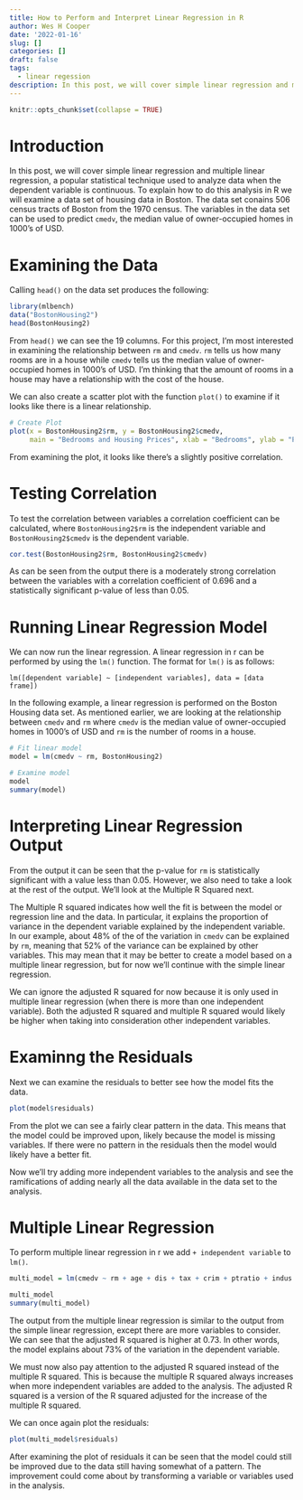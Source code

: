 ```yaml
---
title: How to Perform and Interpret Linear Regression in R
author: Wes H Cooper
date: '2022-01-16'
slug: []
categories: []
draft: false
tags:
  - linear regession
description: In this post, we will cover simple linear regression and multiple linear regression, a popular statistical technique used to analyze data when the dependent variable is continuous. To explain how to do this analysis in R we will examine a data set of housing data in Boston. The data set conains 506 census tracts of Boston from the 1970 census.
---
```



```r
knitr::opts_chunk$set(collapse = TRUE)

```
# Introduction

In this post, we will cover simple linear regression and multiple linear regression, a popular statistical technique used to analyze data when the dependent variable is continuous. To explain how to do this analysis in R we will examine a data set of housing data in Boston. The data set conains 506 census tracts of Boston from the 1970 census. The variables in the data set can be used to predict `cmedv`, the median value of owner-occupied homes in 1000's of USD.

# Examining the Data 

Calling `head()` on the data set produces the following:

```r
library(mlbench)
data("BostonHousing2")
head(BostonHousing2)

```

From `head()` we can see the 19 columns. For this project, I'm most interested in examining the relationship between `rm` and `cmedv`. `rm` tells us how many rooms are in a house while `cmedv` tells us the median value of owner-occupied homes in 1000's of USD. I'm thinking that the amount of rooms in a house may have a relationship with the cost of the house.

We can also create a scatter plot with the function `plot()` to examine if it looks like there is a linear relationship. 

```r
# Create Plot
plot(x = BostonHousing2$rm, y = BostonHousing2$cmedv, 
     main = "Bedrooms and Housing Prices", xlab = "Bedrooms", ylab = "Prices")
```

From examining the plot, it looks like there's a slightly positive correlation.

# Testing Correlation

To test the correlation between variables a correlation coefficient can be calculated, where `BostonHousing2$rm` is the independent variable and `BostonHousing2$cmedv` is the dependent variable.

```r

cor.test(BostonHousing2$rm, BostonHousing2$cmedv)

```

As can be seen from the output there is a moderately strong correlation between the variables with a correlation coefficient of 0.696 and a statistically significant p-value of less than 0.05.

# Running Linear Regression Model

We can now run the linear regression. A linear regression in r can be performed by using the `lm()` function. The format for `lm()` is as follows:

`lm([dependent variable] ~ [independent variables], data = [data frame])`

In the following example, a linear regression is performed on the Boston Housing data set. As mentioned earlier, we are looking at the relationship between `cmedv` and `rm` where `cmedv` is the median value of owner-occupied homes in 1000's of USD and `rm` is the number of rooms in a house.

```r
# Fit linear model
model = lm(cmedv ~ rm, BostonHousing2)

# Examine model
model
summary(model)
```

# Interpreting Linear Regression Output

From the output it can be seen that the p-value for `rm` is statistically significant with a value less than 0.05. However, we also need to take a look at the rest of the output. We'll look at the Multiple R Squared next. 

The Multiple R squared indicates how well the fit is between the model or regression line and the data. In particular, it explains the proportion of variance in the dependent variable explained by the independent variable. In our example, about 48% of the of the variation in `cmedv` can be explained by `rm`, meaning that 52% of the variance can be explained by other variables. This may mean that it may be better to create a model based on a multiple linear regression, but for now we'll continue with the simple linear regression.

We can ignore the adjusted R squared for now because it is only used in multiple linear regression (when there is more than one independent variable). Both the adjusted R squared and multiple R squared would likely be higher when taking into consideration other independent variables.

# Examinng the Residuals

Next we can examine the residuals to better see how the model fits the data.

```r
plot(model$residuals)
```

From the plot we can see a fairly clear pattern in the data. This means that the model could be improved upon, likely because the model is missing variables. If there were no pattern in the residuals then the model would likely have a better fit.

Now we'll try adding more independent variables to the analysis and see the ramifications of adding nearly all the data available in the data set to the analysis.

# Multiple  Linear Regression

To perform multiple linear regression in r we add `+ independent variable` to `lm()`.

```r
multi_model = lm(cmedv ~ rm + age + dis + tax + crim + ptratio + indus + rad + lstat + b + nox, BostonHousing2)

multi_model
summary(multi_model)
```

The output from the multiple linear regression is similar to the output from the simple linear regression, except there are more variables to consider. We can see that the adjusted R squared is higher at 0.73. In other words, the model explains about 73% of the variation in the dependent variable.

We must now also pay attention to the adjusted R squared instead of the multiple R squared. This is because the multiple R squared always increases when more independent variables are added to the analysis. The adjusted R squared is a version of the R squared adjusted for the increase of the multiple R squared.

We can once again plot the residuals:

```r
plot(multi_model$residuals)
```

After examining the plot of residuals it can be seen that the model could still be improved due to the data still having somewhat of a pattern. The improvement could come about by transforming a variable or variables used in the analysis.

